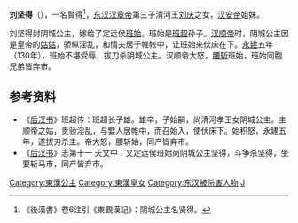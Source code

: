 {{東亞女性歷史人物
| 名稱=阴城公主
| 身份=[[汉朝|汉朝]]公主
| 畫像=
| 說明=
| 姓=刘
| 名=坚得
| 封爵=[[公主|公主]]
| 位號=
| 封號=阴城公主
| 出生年=
| 婚年=
| 逝世年=130年
| 諡號=
| 墳墓=
| 父親=清河王[[刘庆_(东汉)|刘庆]]
| 兄弟=[[汉安帝|汉安帝]]
| 夫=[[班始|班始]]
| 夫之父=[[班雄|班雄]]
|}}
'''刘坚得'''（{{bd|？||130年||catIdx=L}}），一名賢得<ref>《後漢書》卷6注引《東觀漢記》：阴城公主名贤得。</ref>，[[东汉|东汉]][[汉章帝|汉章帝]]第三子清河王[[刘庆_(东汉)|刘庆]]之女，[[汉安帝|汉安帝]]姐妹。

刘坚得封阴城公主，嫁给了定远侯[[班始|班始]]。班始是[[班超|班超]]孙子。[[汉顺帝|汉顺帝]]时，阴城公主因是皇帝的[[姑姑|姑姑]]，骄纵淫乱，和情夫居于帷帐中，让班始来伏床在下。[[永建_(东汉)|永建]]五年（130年），班始不堪受辱，拔刀杀阴城公主。汉顺帝大怒，[[腰斩|腰斩]]班始，班始同胞兄弟皆弃市。

==参考资料==
*《[[后汉书|后汉书]]》班超传：班超长子雄。雄卒，子始嗣，尚清河孝王女阴城公主。主顺帝之姑，贵骄淫乱，与嬖人居帷中，而召始入，使伏床下。始积怒，永建五年，遂拔刃杀主。帝大怒，腰斩始，同产皆弃市。
*《[[后汉书|后汉书]]》志第十一 天文中：又定远侯班始尚阴城公主坚得，斗争杀坚得，坐要斩马市，同产皆弃市。

[[Category:東漢公主|Category:東漢公主]]
[[Category:東漢皇女|Category:東漢皇女]]
[[Category:东汉被杀害人物|Category:东汉被杀害人物]]
[[Category:刘姓|J]]